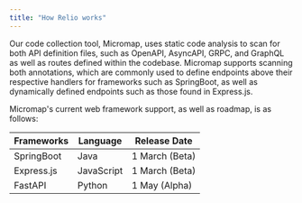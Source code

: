 ```yaml
---
title: "How Relio works"
---
```


Our code collection tool, Micromap, uses static code analysis to scan for both
API definition files, such as OpenAPI, AsyncAPI, GRPC, and GraphQL as well as
routes defined within the codebase. Micromap supports scanning both annotations,
which are commonly used to define endpoints above their respective handlers for
frameworks such as SpringBoot, as well as dynamically defined endpoints such as
those found in Express.js.

Micromap's current web framework support, as well as roadmap, is as follows:

| Frameworks | Language   | Release Date   |
| ---------- | ---------- | -------------- |
| SpringBoot | Java       | 1 March (Beta) |
| Express.js | JavaScript | 1 March (Beta) |
| FastAPI    | Python     | 1 May (Alpha)  |
